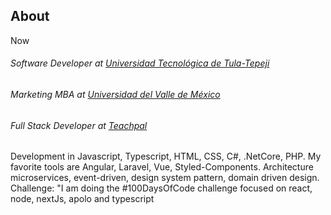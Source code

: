 ## About

  Now
  ###### Software Developer at [Universidad Tecnológica de Tula-Tepeji](https://www.uttt.edu.mx/)
  ###### Marketing MBA at [Universidad del Valle de México](https://uvm.mx/)
  ###### Full Stack Developer at [Teachpal](https://www.teachpal.com.mx/)
  Development in Javascript, Typescript, HTML, CSS, C#, .NetCore, PHP.
  My favorite tools are Angular, Laravel, Vue, Styled-Components.
  Architecture microservices, event-driven, design system pattern, domain driven design.
  Challenge: "I am doing the #100DaysOfCode challenge focused on react, node, nextJs, apolo and typescript